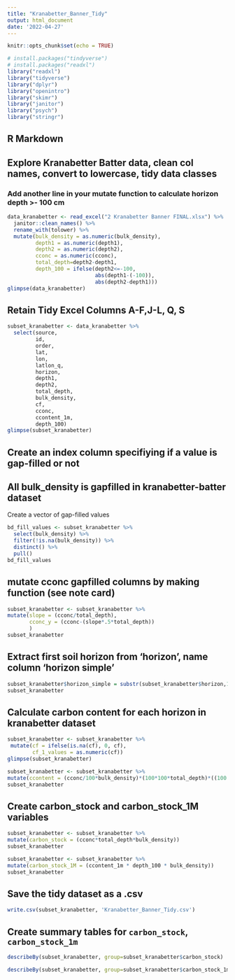 ```yaml
---
title: "Kranabetter_Banner_Tidy"
output: html_document
date: '2022-04-27'
---
```


```r
knitr::opts_chunk$set(echo = TRUE)
```

```r
# install.packages("tindyverse")
# install.packages("readxl")
library("readxl")
library("tidyverse")
library("dplyr")
library("openintro")
library("skimr")
library("janitor")
library("psych")
library("stringr")
```


## R Markdown
## Explore Kranabetter Batter data, clean col names, convert to lowercase, tidy data classes

### Add another line in your mutate function to calculate horizon depth >- 100 cm

```r
data_kranabetter <- read_excel("2 Kranabetter Banner FINAL.xlsx") %>%  
  janitor::clean_names() %>% 
  rename_with(tolower) %>%
  mutate(bulk_density = as.numeric(bulk_density),
         depth1 = as.numeric(depth1),
         depth2 = as.numeric(depth2),
         cconc = as.numeric(cconc),
         total_depth=depth2-depth1,
         depth_100 = ifelse(depth2<=-100,
                            abs(depth1-(-100)),
                            abs(depth2-depth1)))
glimpse(data_kranabetter)
```
## Retain Tidy Excel Columns A-F,J-L, Q, S

```r
subset_kranabetter <- data_kranabetter %>% 
  select(source, 
         id, 
         order, 
         lat, 
         lon, 
         latlon_q, 
         horizon, 
         depth1, 
         depth2, 
         total_depth, 
         bulk_density, 
         cf, 
         cconc,
         ccontent_1m,
         depth_100)
glimpse(subset_kranabetter)
``` 
## Create an index column specifiying if a value is gap-filled or not
## All bulk_density is gapfilled in kranabetter-batter dataset

Create a vector of gap-filled values

```r
bd_fill_values <- subset_kranabetter %>%
  select(bulk_density) %>%
  filter(!is.na(bulk_density)) %>% 
  distinct() %>% 
  pull() 
bd_fill_values
```

## mutate cconc gapfilled columns by making function (see note card)

```r
subset_kranabetter <- subset_kranabetter %>%
mutate(slope = (cconc/total_depth),
       cconc_y = (cconc-(slope*.5*total_depth))
       )
subset_kranabetter
```


## Extract first soil horizon from 'horizon', name column 'horizon simple'
```r
subset_kranabetter$horizon_simple = substr(subset_kranabetter$horizon,1,1)
subset_kranabetter
```
## Calculate carbon content for each horizon in kranabetter dataset

```r
subset_kranabetter <- subset_kranabetter %>%
 mutate(cf = ifelse(is.na(cf), 0, cf),
        cf_1_values = as.numeric(cf))
glimpse(subset_kranabetter)
```

```r
subset_kranabetter <- subset_kranabetter %>%
mutate(ccontent = (cconc/100*bulk_density)*(100*100*total_depth)*((100 - cf)/100))
subset_kranabetter
```
## Create carbon_stock and carbon_stock_1M variables
```r
subset_kranabetter <- subset_kranabetter %>%
mutate(carbon_stock = (cconc*total_depth*bulk_density))
subset_kranabetter
```
```r
subset_kranabetter <- subset_kranabetter %>%
mutate(carbon_stock_1M = (ccontent_1m * depth_100 * bulk_density))
subset_kranabetter
```

## Save the tidy dataset as a .csv

```r
write.csv(subset_kranabetter, 'Kranabetter_Banner_Tidy.csv')
```

## Create summary tables for `carbon_stock`, `carbon_stock_1m`

```r
describeBy(subset_kranabetter, group=subset_kranabetter$carbon_stock)
```

```r
describeBy(subset_kranabetter, group=subset_kranabetter$carbon_stock_1m)
```
